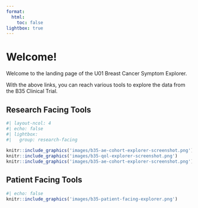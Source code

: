 ```yaml
---
format:
  html:
    toc: false
lightbox: true
---
```


# Welcome!

Welcome to the landing page of the U01 Breast Cancer Symptom Explorer.

With the above links, you can reach various tools to explore the data from the B35 Clinical Trial.

## Research Facing Tools
```r
#| layout-ncol: 4
#| echo: false
#| lightbox:
#|   group: research-facing
  
knitr::include_graphics('images/b35-ae-cohort-explorer-screenshot.png')
knitr::include_graphics('images/b35-qol-explorer-screenshot.png')
knitr::include_graphics('images/b35-ae-cohort-explorer-screenshot.png')
```

## Patient Facing Tools
```r
#| echo: false
knitr::include_graphics('images/b35-patient-facing-explorer.png')
```

